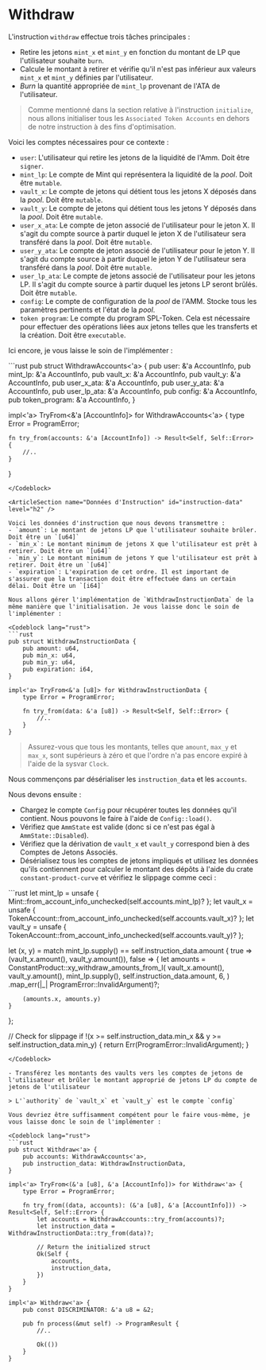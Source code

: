 # Withdraw

L'instruction `withdraw` effectue trois tâches principales :
- Retire les jetons `mint_x` et `mint_y` en fonction du montant de LP que l'utilisateur souhaite `burn`.
- Calcule le montant à retirer et vérifie qu'il n'est pas inférieur aux valeurs `mint_x` et `mint_y` définies par l'utilisateur.
- *Burn* la quantité appropriée de `mint_lp` provenant de l'ATA de l'utilisateur.

> Comme mentionné dans la section relative à l'instruction `initialize`, nous allons initialiser tous les `Associated Token Accounts` en dehors de notre instruction à des fins d'optimisation.

<ArticleSection name="Comptes Nécessaires" id="required-accounts" level="h2" />

Voici les comptes nécessaires pour ce contexte :
- `user`: L'utilisateur qui retire les jetons de la liquidité de l'Amm. Doit être `signer`.
- `mint_lp`: Le compte de Mint qui représentera la liquidité de la *pool*. Doit être `mutable`.
- `vault_x`: Le compte de jetons qui détient tous les jetons X déposés dans la *pool*. Doit être `mutable`.
- `vault_y`: Le compte de jetons qui détient tous les jetons Y déposés dans la *pool*. Doit être `mutable`.
- `user_x_ata`: Le compte de jeton associé de l'utilisateur pour le jeton X. Il s'agit du compte source à partir duquel le jeton X de l'utilisateur sera transféré dans la *pool*. Doit être `mutable`.
- `user_y_ata`: Le compte de jeton associé de l'utilisateur pour le jeton Y. Il s'agit du compte source à partir duquel le jeton Y de l'utilisateur sera transféré dans la *pool*. Doit être `mutable`.
- `user_lp_ata`: Le compte de jetons associé de l'utilisateur pour les jetons LP. Il s'agit du compte source à partir duquel les jetons LP seront brûlés. Doit être `mutable`.
- `config`: Le compte de configuration de la *pool* de l'AMM. Stocke tous les paramètres pertinents et l'état de la *pool*.
- `token program`: Le compte du program SPL-Token. Cela est nécessaire pour effectuer des opérations liées aux jetons telles que les transferts et la création. Doit être `executable`.

Ici encore, je vous laisse le soin de l'implémenter :

<Codeblock lang="rust">
```rust
pub struct WithdrawAccounts<'a> {
    pub user: &'a AccountInfo,
    pub mint_lp: &'a AccountInfo,
    pub vault_x: &'a AccountInfo,
    pub vault_y: &'a AccountInfo,
    pub user_x_ata: &'a AccountInfo,
    pub user_y_ata: &'a AccountInfo,
    pub user_lp_ata: &'a AccountInfo,
    pub config: &'a AccountInfo,
    pub token_program: &'a AccountInfo,
}

impl<'a> TryFrom<&'a [AccountInfo]> for WithdrawAccounts<'a> {
    type Error = ProgramError;

    fn try_from(accounts: &'a [AccountInfo]) -> Result<Self, Self::Error> {
        //..
    }
}
```
</Codeblock>

<ArticleSection name="Données d'Instruction" id="instruction-data" level="h2" />

Voici les données d'instruction que nous devons transmettre :
- `amount`: Le montant de jetons LP que l'utilisateur souhaite brûler. Doit être un `[u64]`
- `min_x`: Le montant minimum de jetons X que l'utilisateur est prêt à retirer. Doit être un `[u64]`
- `min_y`: Le montant minimum de jetons Y que l'utilisateur est prêt à retirer. Doit être un `[u64]`
- `expiration`: L'expiration de cet ordre. Il est important de s'assurer que la transaction doit être effectuée dans un certain délai. Doit être un `[i64]`

Nous allons gérer l'implémentation de `WithdrawInstructionData` de la même manière que l'initialisation. Je vous laisse donc le soin de l'implémenter :

<Codeblock lang="rust">
```rust
pub struct WithdrawInstructionData {
    pub amount: u64,
    pub min_x: u64,
    pub min_y: u64,
    pub expiration: i64,
}

impl<'a> TryFrom<&'a [u8]> for WithdrawInstructionData {
    type Error = ProgramError;

    fn try_from(data: &'a [u8]) -> Result<Self, Self::Error> {
        //..
    }
}
```
</Codeblock>

> Assurez-vous que tous les montants, telles que `amount`, `max_y` et `max_x`, sont supérieurs à zéro et que l'ordre n'a pas encore expiré à l'aide de la sysvar `Clock`.

<ArticleSection name="Logique d'Instruction" id="instruction-logic" level="h2" />

Nous commençons par désérialiser les `instruction_data` et les `accounts`.

Nous devons ensuite :
- Chargez le compte `Config` pour récupérer toutes les données qu'il contient. Nous pouvons le faire à l'aide de `Config::load()`.
- Vérifiez que `AmmState` est valide (donc si ce n'est pas égal à `AmmState::Disabled`).
- Vérifiez que la dérivation de `vault_x` et `vault_y` correspond bien à des Comptes de Jetons Associés.
- Désérialisez tous les comptes de jetons impliqués et utilisez les données qu'ils contiennent pour calculer le montant des dépôts à l'aide du crate `constant-product-curve` et vérifiez le slippage comme ceci :

<Codeblock lang="rust">
```rust
let mint_lp = unsafe { Mint::from_account_info_unchecked(self.accounts.mint_lp)? };
let vault_x = unsafe { TokenAccount::from_account_info_unchecked(self.accounts.vault_x)? };
let vault_y = unsafe { TokenAccount::from_account_info_unchecked(self.accounts.vault_y)? };

let (x, y) = match mint_lp.supply() == self.instruction_data.amount {
    true => (vault_x.amount(), vault_y.amount()),
    false => {
        let amounts = ConstantProduct::xy_withdraw_amounts_from_l(
            vault_x.amount(),
            vault_y.amount(),
            mint_lp.supply(),
            self.instruction_data.amount,
            6,
        )
        .map_err(|_| ProgramError::InvalidArgument)?;

        (amounts.x, amounts.y)
    }
};

// Check for slippage
if !(x >= self.instruction_data.min_x && y >= self.instruction_data.min_y) {
    return Err(ProgramError::InvalidArgument);
}
```
</Codeblock>

- Transférez les montants des vaults vers les comptes de jetons de l'utilisateur et brûler le montant approprié de jetons LP du compte de jetons de l'utilisateur

> L'`authority` de `vault_x` et `vault_y` est le compte `config`

Vous devriez être suffisamment compétent pour le faire vous-même, je vous laisse donc le soin de l'implémenter :

<Codeblock lang="rust">
```rust
pub struct Withdraw<'a> {
    pub accounts: WithdrawAccounts<'a>,
    pub instruction_data: WithdrawInstructionData,
}

impl<'a> TryFrom<(&'a [u8], &'a [AccountInfo])> for Withdraw<'a> {
    type Error = ProgramError;

    fn try_from((data, accounts): (&'a [u8], &'a [AccountInfo])) -> Result<Self, Self::Error> {
        let accounts = WithdrawAccounts::try_from(accounts)?;
        let instruction_data = WithdrawInstructionData::try_from(data)?;

        // Return the initialized struct
        Ok(Self {
            accounts,
            instruction_data,
        })
    }
}

impl<'a> Withdraw<'a> {
    pub const DISCRIMINATOR: &'a u8 = &2;

    pub fn process(&mut self) -> ProgramResult {
        //..

        Ok(())
    }
}
```
</Codeblock>